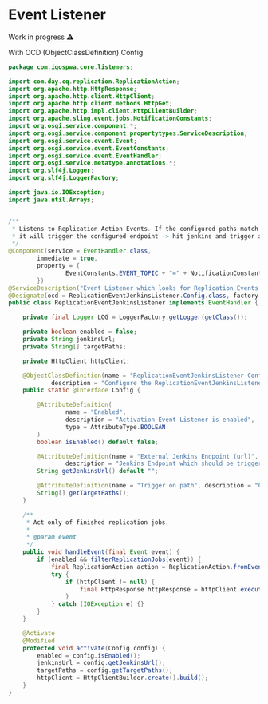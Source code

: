 # Event Listener

<div class="alert alert--warning" role="alert">
    Work in progress ⚠️
</div>

With OCD (ObjectClassDefinition) Config

```java
package com.iqospwa.core.listeners;

import com.day.cq.replication.ReplicationAction;
import org.apache.http.HttpResponse;
import org.apache.http.client.HttpClient;
import org.apache.http.client.methods.HttpGet;
import org.apache.http.impl.client.HttpClientBuilder;
import org.apache.sling.event.jobs.NotificationConstants;
import org.osgi.service.component.*;
import org.osgi.service.component.propertytypes.ServiceDescription;
import org.osgi.service.event.Event;
import org.osgi.service.event.EventConstants;
import org.osgi.service.event.EventHandler;
import org.osgi.service.metatype.annotations.*;
import org.slf4j.Logger;
import org.slf4j.LoggerFactory;

import java.io.IOException;
import java.util.Arrays;


/**
 * Listens to Replication Action Events. If the configured paths match the event path,
 * it will trigger the configured endpoint -> hit jenkins and trigger a new build for example
 */
@Component(service = EventHandler.class,
        immediate = true,
        property = {
                EventConstants.EVENT_TOPIC + "=" + NotificationConstants.TOPIC_JOB_FINISHED
        })
@ServiceDescription("Event Listener which looks for Replication Events and triggers an external Endpoint")
@Designate(ocd = ReplicationEventJenkinsListener.Config.class, factory = true)
public class ReplicationEventJenkinsListener implements EventHandler {

    private final Logger LOG = LoggerFactory.getLogger(getClass());

    private boolean enabled = false;
    private String jenkinsUrl;
    private String[] targetPaths;

    private HttpClient httpClient;

    @ObjectClassDefinition(name = "ReplicationEventJenkinsListener Config",
            description = "Configure the ReplicationEventJenkinsListener")
    public static @interface Config {

        @AttributeDefinition(
                name = "Enabled",
                description = "Activation Event Listener is enabled",
                type = AttributeType.BOOLEAN
        )
        boolean isEnabled() default false;

        @AttributeDefinition(name = "External Jenkins Endpoint (url)",
                description = "Jenkins Endpoint which should be triggered on AEM Replication Action")
        String getJenkinsUrl() default "";

        @AttributeDefinition(name = "Trigger on path", description = "Configure here all the paths on which the trigger should run")
        String[] getTargetPaths();
    }

    /**
     * Act only of finished replication jobs.
     *
     * @param event
     */
    public void handleEvent(final Event event) {
        if (enabled && filterReplicationJobs(event)) {
            final ReplicationAction action = ReplicationAction.fromEvent(event);
            try {
                if (httpClient != null) {
                    final HttpResponse httpResponse = httpClient.execute(new HttpGet(jenkinsUrl));
                }
            } catch (IOException e) {}
        }
    }

    @Activate
    @Modified
    protected void activate(Config config) {
        enabled = config.isEnabled();
        jenkinsUrl = config.getJenkinsUrl();
        targetPaths = config.getTargetPaths();
        httpClient = HttpClientBuilder.create().build();
    }
}
```
